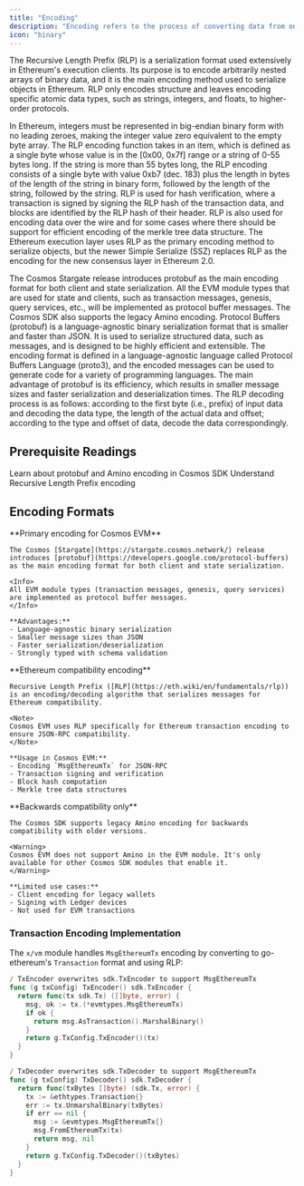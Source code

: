 ```yaml
---
title: "Encoding"
description: "Encoding refers to the process of converting data from one format to another to make it more secure and efficient. In the context of blockchain, encoding is used to ensure that data is stored and transmitted in a way that is secure and easily accessible."
icon: "binary"
---
```


The Recursive Length Prefix (RLP) is a serialization format used extensively in Ethereum's execution clients. Its purpose is to encode arbitrarily nested arrays of binary data, and it is the main encoding method used to serialize objects in Ethereum. RLP only encodes structure and leaves encoding specific atomic data types, such as strings, integers, and floats, to higher-order protocols.

In Ethereum, integers must be represented in big-endian binary form with no leading zeroes, making the integer value zero equivalent to the empty byte array. The RLP encoding function takes in an item, which is defined as a single byte whose value is in the \[0x00, 0x7f] range or a string of 0-55 bytes long. If the string is more than 55 bytes long, the RLP encoding consists of a single byte with value 0xb7 (dec. 183) plus the length in bytes of the length of the string in binary form, followed by the length of the string, followed by the string. RLP is used for hash verification, where a transaction is signed by signing the RLP hash of the transaction data, and blocks are identified by the RLP hash of their header. RLP is also used for encoding data over the wire and for some cases where there should be support for efficient encoding of the merkle tree data structure. The Ethereum execution layer uses RLP as the primary encoding method to serialize objects, but the newer Simple Serialize (SSZ) replaces RLP as the encoding for the new consensus layer in Ethereum 2.0.

The Cosmos Stargate release introduces protobuf as the main encoding format for both client and state serialization. All the EVM module types that are used for state and clients, such as transaction messages, genesis, query services, etc., will be implemented as protocol buffer messages. The Cosmos SDK also supports the legacy Amino encoding. Protocol Buffers (protobuf) is a language-agnostic binary serialization format that is smaller and faster than JSON. It is used to serialize structured data, such as messages, and is designed to be highly efficient and extensible. The encoding format is defined in a language-agnostic language called Protocol Buffers Language (proto3), and the encoded messages can be used to generate code for a variety of programming languages. The main advantage of protobuf is its efficiency, which results in smaller message sizes and faster serialization and deserialization times. The RLP decoding process is as follows: according to the first byte (i.e., prefix) of input data and decoding the data type, the length of the actual data and offset; according to the type and offset of data, decode the data correspondingly.

## Prerequisite Readings

<CardGroup cols={2}>
  <Card title="Cosmos SDK Encoding" icon="code" href="https://docs.cosmos.network/main/learn/advanced/encoding">
    Learn about protobuf and Amino encoding in Cosmos SDK
  </Card>
  <Card title="Ethereum RLP" icon="ethereum" href="https://eth.wiki/en/fundamentals/rlp">
    Understand Recursive Length Prefix encoding
  </Card>
</CardGroup>

## Encoding Formats

<Tabs>
  <Tab title="Protocol Buffers">
    **Primary encoding for Cosmos EVM**

    The Cosmos [Stargate](https://stargate.cosmos.network/) release introduces [protobuf](https://developers.google.com/protocol-buffers) as the main encoding format for both client and state serialization.

    <Info>
    All EVM module types (transaction messages, genesis, query services) are implemented as protocol buffer messages.
    </Info>

    **Advantages:**
    - Language-agnostic binary serialization
    - Smaller message sizes than JSON
    - Faster serialization/deserialization
    - Strongly typed with schema validation
  </Tab>

  <Tab title="RLP">
    **Ethereum compatibility encoding**

    Recursive Length Prefix ([RLP](https://eth.wiki/en/fundamentals/rlp)) is an encoding/decoding algorithm that serializes messages for Ethereum compatibility.

    <Note>
    Cosmos EVM uses RLP specifically for Ethereum transaction encoding to ensure JSON-RPC compatibility.
    </Note>

    **Usage in Cosmos EVM:**
    - Encoding `MsgEthereumTx` for JSON-RPC
    - Transaction signing and verification
    - Block hash computation
    - Merkle tree data structures
  </Tab>

  <Tab title="Amino (Legacy)">
    **Backwards compatibility only**

    The Cosmos SDK supports legacy Amino encoding for backwards compatibility with older versions.

    <Warning>
    Cosmos EVM does not support Amino in the EVM module. It's only available for other Cosmos SDK modules that enable it.
    </Warning>

    **Limited use cases:**
    - Client encoding for legacy wallets
    - Signing with Ledger devices
    - Not used for EVM transactions
  </Tab>
</Tabs>

### Transaction Encoding Implementation

The `x/vm` module handles `MsgEthereumTx` encoding by converting to go-ethereum's `Transaction` format and using RLP:

<CodeGroup>

```go "Transaction Encoding Implementation" expandable
/ TxEncoder overwrites sdk.TxEncoder to support MsgEthereumTx
func (g txConfig) TxEncoder() sdk.TxEncoder {
  return func(tx sdk.Tx) ([]byte, error) {
    msg, ok := tx.(*evmtypes.MsgEthereumTx)
    if ok {
      return msg.AsTransaction().MarshalBinary()
    }
    return g.TxConfig.TxEncoder()(tx)
  }
}

/ TxDecoder overwrites sdk.TxDecoder to support MsgEthereumTx
func (g txConfig) TxDecoder() sdk.TxDecoder {
  return func(txBytes []byte) (sdk.Tx, error) {
    tx := &ethtypes.Transaction{}
    err := tx.UnmarshalBinary(txBytes)
    if err == nil {
      msg := &evmtypes.MsgEthereumTx{}
      msg.FromEthereumTx(tx)
      return msg, nil
    }
    return g.TxConfig.TxDecoder()(txBytes)
  }
}
```

</CodeGroup>

